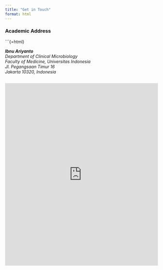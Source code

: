 ```yaml
---
title: "Get in Touch"
format: html
---
```


<div class="row">
<div class="col-md-6">

### Academic Address
```{=html}
<address>
  <strong>Ibnu Ariyanto</strong><br>
  Department of Clinical Microbiology<br>
  Faculty of Medicine, Universitas Indonesia<br>
  Jl. Pegangsaan Timur 16<br>
  Jakarta 10320, Indonesia<br>
  
<Form>
<iframe src="https://ariyantoia.notion.site/ebd/1d694d61ed2980d08febd1bd54d45296" width="100%" height="600" frameborder="0" allowfullscreen />
---